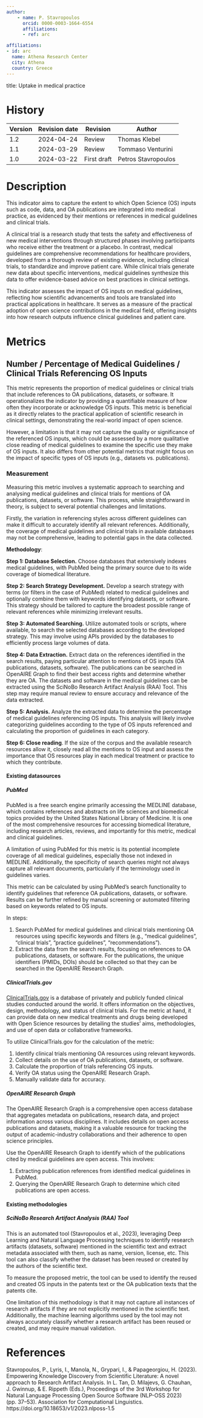 ```yaml
---
author:
    - name: P. Stavropoulos
      orcid: 0000-0003-1664-6554
      affiliations:
      - ref: arc

affiliations:
- id: arc
  name: Athena Research Center
  city: Athena
  country: Greece
---
```



title: Uptake in medical practice

::: {}

# History

| Version | Revision date | Revision    | Author              |
|---------|---------------|-------------|---------------------|
| 1.2     | 2024-04-24    | Review      | Thomas Klebel       |
| 1.1     | 2024-03-29    | Review      | Tommaso Venturini   |
| 1.0     | 2024-03-22    | First draft | Petros Stavropoulos |

:::

# Description

This indicator aims to capture the extent to which Open Science (OS) inputs such as code, data, and OA publications are integrated into medical practice, as evidenced by their mentions or references in medical guidelines and clinical trials. 

A clinical trial is a research study that tests the safety and effectiveness of new medical interventions through structured phases involving participants who receive either the treatment or a placebo. In contrast, medical guidelines are comprehensive recommendations for healthcare providers, developed from a thorough review of existing evidence, including clinical trials, to standardize and improve patient care. While clinical trials generate new data about specific interventions, medical guidelines synthesize this data to offer evidence-based advice on best practices in clinical settings.

This indicator assesses the impact of OS inputs on medical guidelines, reflecting how scientific advancements and tools are translated into practical applications in healthcare. It serves as a measure of the practical adoption of open science contributions in the medical field, offering insights into how research outputs influence clinical guidelines and patient care.

# Metrics

## Number / Percentage of Medical Guidelines / Clinical Trials Referencing OS Inputs

This metric represents the proportion of medical guidelines or clinical trials that include references to OA publications, datasets, or software. It operationalizes the indicator by providing a quantifiable measure of how often they incorporate or acknowledge OS inputs. This metric is beneficial as it directly relates to the practical application of scientific research in clinical settings, demonstrating the real-world impact of open science.

However, a limitation is that it may not capture the quality or significance of the referenced OS inputs, which could be assessed by a more qualitative close reading of medical guidelines to examine the specific use they make of OS inputs. It also differs from other potential metrics that might focus on the impact of specific types of OS inputs (e.g., datasets vs. publications).

### Measurement

Measuring this metric involves a systematic approach to searching and analysing medical guidelines and clinical trials for mentions of OA publications, datasets, or software. This process, while straightforward in theory, is subject to several potential challenges and limitations.

Firstly, the variation in referencing styles across different guidelines can make it difficult to accurately identify all relevant references. Additionally, the coverage of medical guidelines and clinical trials in available databases may not be comprehensive, leading to potential gaps in the data collected.

**Methodology**:

**Step 1: Database Selection.** Choose databases that extensively []{#_Int_cDGukZbn}indexes medical guidelines, with PubMed being the primary source due to its wide coverage of biomedical literature.

**Step 2: Search Strategy Development.** Develop a search strategy with terms (or filters in the case of PubMed) related to medical guidelines and optionally combine them with keywords identifying datasets, or software. This strategy should be tailored to capture the broadest possible range of relevant references while minimizing irrelevant results.

**Step 3: Automated Searching.** Utilize automated tools or scripts, where available, to search the selected databases according to the developed strategy. This may involve using APIs provided by the databases to efficiently process large volumes of data.

**Step 4: Data Extraction.** Extract data on the references identified in the search results, paying particular attention to mentions of OS inputs (OA publications, datasets, software). The publications can be searched in OpenAIRE Graph to find their best access rights and determine whether they are OA. The datasets and software in the medical guidelines can be extracted using the SciNoBo Research Artifact Analysis (RAA) Tool. This step may require manual review to ensure accuracy and relevance of the data extracted.

**Step 5: Analysis.** Analyze the extracted data to determine the percentage of medical guidelines referencing OS inputs. This analysis will likely involve categorizing guidelines according to the type of OS inputs referenced and calculating the proportion of guidelines in each category.

**Step 6: Close reading**. If the size of the corpus and the available research resources allow it, closely read all the mentions to OS input and assess the importance that OS resources play in each medical treatment or practice to which they contribute.

#### Existing datasources

##### PubMed

PubMed is a free search engine primarily accessing the MEDLINE database, which contains references and abstracts on life sciences and biomedical topics provided by the United States National Library of Medicine. It is one of the most comprehensive resources for accessing biomedical literature, including research articles, reviews, and importantly for this metric, medical and clinical guidelines.

A limitation of using PubMed for this metric is its potential incomplete coverage of all medical guidelines, especially those not indexed in MEDLINE. Additionally, the specificity of search queries might not always capture all relevant documents, particularly if the terminology used in guidelines varies.

This metric can be calculated by using PubMed's search functionality to identify guidelines that reference OA publications, datasets, or software. Results can be further refined by manual screening or automated filtering based on keywords related to OS inputs.

In steps:

1.  Search PubMed for medical guidelines and clinical trials mentioning OA resources using specific keywords and filters (e.g., "medical guidelines", "clinical trials", "practice guidelines", "recommendations").
2.  Extract the data from the search results, focusing on references to OA publications, datasets, or software. For the publications, the unique identifiers (PMIDs, DOIs) should be collected so that they can be searched in the OpenAIRE Research Graph.

##### ClinicalTrials.gov

[ClinicalTrials.gov](https://clinicaltrials.gov/) is a database of privately and publicly funded clinical studies conducted around the world. It offers information on the objectives, design, methodology, and status of clinical trials. For the metric at hand, it can provide data on new medical treatments and drugs being developed with Open Science resources by detailing the studies' aims, methodologies, and use of open data or collaborative frameworks.

To utilize ClinicalTrials.gov for the calculation of the metric:

1. Identify clinical trials mentioning OA resources using relevant keywords.
2. Collect details on the use of OA publications, datasets, or software.
3. Calculate the proportion of trials referencing OS inputs.
4. Verify OA status using the OpenAIRE Research Graph.
5. Manually validate data for accuracy.

##### OpenAIRE Research Graph

The OpenAIRE Research Graph is a comprehensive open access database that aggregates metadata on publications, research data, and project information across various disciplines. It includes details on open access publications and datasets, making it a valuable resource for tracking the output of academic-industry collaborations and their adherence to open science principles.

Use the OpenAIRE Research Graph to identify which of the publications cited by medical guidelines are open access. This involves:

1.  Extracting publication references from identified medical guidelines in PubMed.
2.  Querying the OpenAIRE Research Graph to determine which cited publications are open access.

#### Existing methodologies

##### SciNoBo Research Artifact Analysis (RAA) Tool

This is an automated tool (Stavropoulos et al., 2023), leveraging Deep Learning and Natural Language Processing techniques to identify research artifacts (datasets, software) mentioned in the scientific text and extract metadata associated with them, such as name, version, license, etc. This tool can also classify whether the dataset has been reused or created by the authors of the scientific text.

To measure the proposed metric, the tool can be used to identify the reused and created OS inputs in the patents text or the OA publication texts that the patents cite.

One limitation of this methodology is that it may not capture all instances of research artifacts if they are not explicitly mentioned in the scientific text. Additionally, the machine learning algorithms used by the tool may not always accurately classify whether a research artifact has been reused or created, and may require manual validation.

# References

Stavropoulos, P., Lyris, I., Manola, N., Grypari, I., & Papageorgiou, H. (2023). Empowering Knowledge Discovery from Scientific Literature: A novel approach to Research Artifact Analysis. In L. Tan, D. Milajevs, G. Chauhan, J. Gwinnup, & E. Rippeth (Eds.), Proceedings of the 3rd Workshop for Natural Language Processing Open Source Software (NLP-OSS 2023) (pp. 37–53). Association for Computational Linguistics. https://doi.org/10.18653/v1/2023.nlposs-1.5
